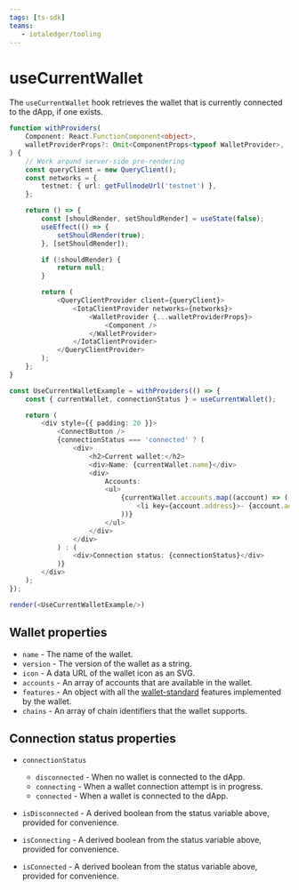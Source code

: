 ```yaml
---
tags: [ts-sdk]
teams:
   - iotaledger/tooling
---
```

# useCurrentWallet

The `useCurrentWallet` hook retrieves the wallet that is currently connected to the dApp, if one
exists.

```ts live noInline
function withProviders(
    Component: React.FunctionComponent<object>,
    walletProviderProps?: Omit<ComponentProps<typeof WalletProvider>, 'children'>,
) {
    // Work around server-side pre-rendering
    const queryClient = new QueryClient();
    const networks = {
        testnet: { url: getFullnodeUrl('testnet') },
    };

    return () => {
        const [shouldRender, setShouldRender] = useState(false);
        useEffect(() => {
            setShouldRender(true);
        }, [setShouldRender]);

        if (!shouldRender) {
            return null;
        }

        return (
            <QueryClientProvider client={queryClient}>
                <IotaClientProvider networks={networks}>
                    <WalletProvider {...walletProviderProps}>
                        <Component />
                    </WalletProvider>
                </IotaClientProvider>
            </QueryClientProvider>
        );
    };
}

const UseCurrentWalletExample = withProviders(() => {
    const { currentWallet, connectionStatus } = useCurrentWallet();

    return (
        <div style={{ padding: 20 }}>
            <ConnectButton />
            {connectionStatus === 'connected' ? (
                <div>
                    <h2>Current wallet:</h2>
                    <div>Name: {currentWallet.name}</div>
                    <div>
                        Accounts:
                        <ul>
                            {currentWallet.accounts.map((account) => (
                                <li key={account.address}>- {account.address}</li>
                            ))}
                        </ul>
                    </div>
                </div>
            ) : (
                <div>Connection status: {connectionStatus}</div>
            )}
        </div>
    );
});

render(<UseCurrentWalletExample/>)
```

## Wallet properties

-   `name` - The name of the wallet.
-   `version` - The version of the wallet as a string.
-   `icon` - A data URL of the wallet icon as an SVG.
-   `accounts` - An array of accounts that are available in the wallet.
-   `features` - An object with all the
    [wallet-standard](https://github.com/wallet-standard/wallet-standard) features implemented by
    the wallet.
-   `chains` - An array of chain identifiers that the wallet supports.

## Connection status properties

-   `connectionStatus`

    -   `disconnected` - When no wallet is connected to the dApp.
    -   `connecting` - When a wallet connection attempt is in progress.
    -   `connected` - When a wallet is connected to the dApp.

-   `isDisconnected` - A derived boolean from the status variable above, provided for convenience.
-   `isConnecting` - A derived boolean from the status variable above, provided for convenience.
-   `isConnected` - A derived boolean from the status variable above, provided for convenience.
